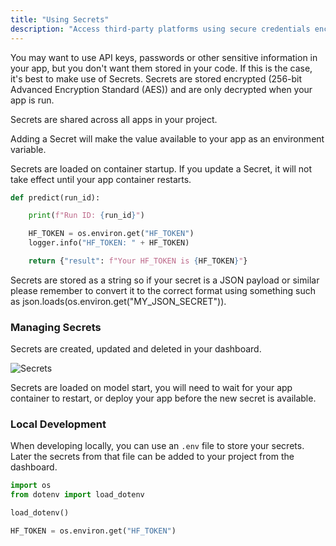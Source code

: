 ```yaml
---
title: "Using Secrets"
description: "Access third-party platforms using secure credentials encrypted on Cerebrium"
---
```


You may want to use API keys, passwords or other sensitive information in your app,
but you don't want them stored in your code.
If this is the case, it's best to make use of Secrets.
Secrets are stored encrypted (256-bit Advanced Encryption Standard (AES)) and are only decrypted when your app is run.

Secrets are shared across all apps in your project.

Adding a Secret will make the value available to your app as an environment variable.

Secrets are loaded on container startup. If you update a Secret, it will not take effect until your app container restarts.

```python
def predict(run_id):

    print(f"Run ID: {run_id}")

    HF_TOKEN = os.environ.get("HF_TOKEN")
    logger.info("HF_TOKEN: " + HF_TOKEN)

    return {"result": f"Your HF_TOKEN is {HF_TOKEN}"}
```

<Note>
  Secrets are stored as a string so if your secret is a JSON payload or similar
  please remember to convert it to the correct format using something such as
  json.loads(os.environ.get("MY_JSON_SECRET")).
</Note>

### Managing Secrets

Secrets are created, updated and deleted in your dashboard.

![Secrets](/images/secrets_dashboard.png)

<Note>
  Secrets are loaded on model start, you will need to wait for your app
  container to restart, or deploy your app before the new secret is available.
</Note>

### Local Development

When developing locally, you can use an `.env` file to store your secrets.
Later the secrets from that file can be added to your project from the dashboard.

```python
import os
from dotenv import load_dotenv

load_dotenv()

HF_TOKEN = os.environ.get("HF_TOKEN")
```
